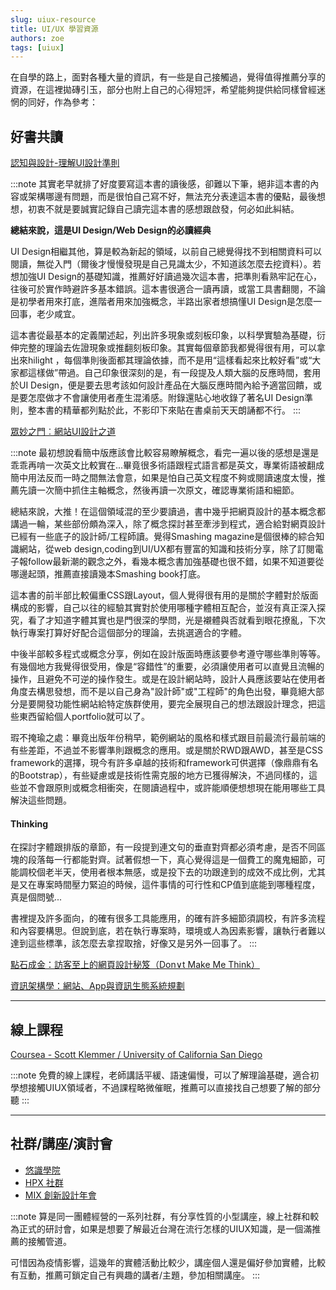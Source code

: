 ```yaml
---
slug: uiux-resource
title: UI/UX 學習資源
authors: zoe
tags: [uiux]
---
```


在自學的路上，面對各種大量的資訊，有一些是自己接觸過，覺得值得推薦分享的資源，在這裡拋磚引玉，部分也附上自己的心得短評，希望能夠提供給同樣曾經迷惘的同好，作為參考：

## 好書共讀

[認知與設計-理解UI設計準則](http://www.books.com.tw/products/CN11145346)

:::note
其實老早就排了好度要寫這本書的讀後感，卻難以下筆，絕非這本書的內容或架構哪邊有問題，而是很怕自己寫不好，無法充分表達這本書的優點，最後想想，初衷不就是要誠實記錄自己讀完這本書的感想跟啟發，何必如此糾結。

**總結來說，這是UI Design/Web Design的必讀經典**

UI Design相繼其他，算是較為新起的領域，以前自己總覺得找不到相關資料可以閱讀，無從入門（爾後才慢慢發現是自己見識太少，不知道該怎麼去挖資料）。若想加強UI Design的基礎知識，推薦好好讀過幾次這本書，把準則看熟牢記在心，往後可於實作時避許多基本錯誤。這本書很適合一讀再讀，或當工具書翻閱，不論是初學者用來打底，進階者用來加強概念，半路出家者想搞懂UI Design是怎麼一回事，老少咸宜。

這本書從最基本的定義闡述起，列出許多現象或刻板印象，以科學實驗為基礎，衍伸完整的理論去佐證現象或推翻刻板印象。其實每個章節我都覺得很有用，可以拿出來hilight ，每個準則後面都其理論依據，而不是用“這樣看起來比較好看”或“大家都這樣做”帶過。自己印象很深刻的是，有一段提及人類大腦的反應時間，套用於UI Design，便是要去思考該如何設計產品在大腦反應時間內給予適當回饋，或是要怎麼做才不會讓使用者產生混淆感。附錄還貼心地收錄了著名UI Design準則，整本書的精華都列點於此，不影印下來貼在書桌前天天朗誦都不行。
:::


[眾妙之門︰網站UI設計之道](http://www.books.com.tw/products/CN10708290)

:::note
最初想說看簡中版應該會比較容易瞭解概念，看完一遍以後的感想是還是乖乖再啃一次英文比較實在...畢竟很多術語跟程式語言都是英文，專業術語被翻成簡中用法反而一時之間無法會意，如果是怕自己英文程度不夠或閱讀速度太慢，推薦先讀一次簡中抓住主軸概念，然後再讀一次原文，確認專業術語和細節。

總結來說，大推！在這個領域混的至少要讀過，書中幾乎把網頁設計的基本概念都講過一輪，某些部份頗為深入，除了概念探討甚至牽涉到程式，適合給對網頁設計已經有一些底子的設計師/工程師讀。覺得Smashing magazine是個很棒的綜合知識網站，從web design,coding到UI/UX都有豐富的知識和技術分享，除了訂閱電子報follow最新潮的觀念之外，看幾本概念書加強基礎也很不錯，如果不知道要從哪邊起頭，推薦直接讀幾本Smashing book打底。

這本書的前半部比較偏重CSS跟Layout，個人覺得很有用的是關於字體對於版面構成的影響，自己以往的經驗其實對於使用哪種字體相互配合，並沒有真正深入探究，看了才知道字體其實也是門很深的學問，光是襯體與否就看到眼花撩亂，下次執行專案打算好好配合這個部分的理論，去挑選適合的字體。

中後半部較多程式或概念分享，例如在設計版面時應該要參考遵守哪些準則等等。有幾個地方我覺得很受用，像是“容錯性”的重要，必須讓使用者可以直覺且流暢的操作，且避免不可逆的操作發生。或是在設計網站時，設計人員應該要站在使用者角度去構思發想，而不是以自己身為"設計師"或"工程師"的角色出發，畢竟絕大部分是要開發功能性網站給特定族群使用，要完全展現自己的想法跟設計理念，把這些東西留給個人portfolio就可以了。

瑕不掩瑜之處：畢竟出版年份稍早，範例網站的風格和樣式跟目前最流行最前端的有些差距，不過並不影響準則跟概念的應用。或是關於RWD跟AWD，甚至是CSS framework的選擇，現今有許多卓越的技術和framework可供選擇（像鼎鼎有名的Bootstrap），有些疑慮或是技術性需克服的地方已獲得解決，不過同樣的，這些並不會跟原則或概念相衝突，在閱讀過程中，或許能順便想想現在能用哪些工具解決這些問題。

#### Thinking 

在探討字體跟排版的章節，有一段提到連文句的垂直對齊都必須考慮，是否不同區塊的段落每一行都能對齊。試著假想一下，真心覺得這是一個費工的魔鬼細節，可能調校個老半天，使用者根本無感，或是投下去的功跟達到的成效不成比例，尤其是又在專案時間壓力緊迫的時候，這件事情的可行性和CP值到底能到哪種程度，真是個問號...

書裡提及許多面向，的確有很多工具能應用，的確有許多細節須調校，有許多流程和內容要構思。但說到底，若在執行專案時，環境或人為因素影響，讓執行者難以達到這些標準，該怎麼去拿捏取捨，好像又是另外一回事了。
:::


[點石成金：訪客至上的網頁設計秘笈（Don∨t Make Me Think）](https://www.books.com.tw/products/CN10590461)

[資訊架構學：網站、App與資訊生態系統規劃](https://www.books.com.tw/products/0010774361)

---

## 線上課程

[Coursea - Scott Klemmer / University of California San Diego](https://www.coursera.org/instructor/~1250)

:::note
免費的線上課程，老師講話平緩、語速偏慢，可以了解理論基礎，適合初學想接觸UIUX領域者，不過課程略微催眠，推薦可以直接找自己想要了解的部分聽
:::

---

## 社群/講座/演討會

- [悠識學院](https://edu.userxper.com/)
- [HPX 社群](https://hpx.tw/)
- [MIX 創新設計年會](https://mixconf.tw/)

:::note
算是同一團體經營的一系列社群，有分享性質的小型講座，線上社群和較為正式的研討會，如果是想要了解最近台灣在流行怎樣的UIUX知識，是一個滿推薦的接觸管道。

可惜因為疫情影響，這幾年的實體活動比較少，講座個人還是偏好參加實體，比較有互動，推薦可鎖定自己有興趣的講者/主題，參加相關講座。
:::

